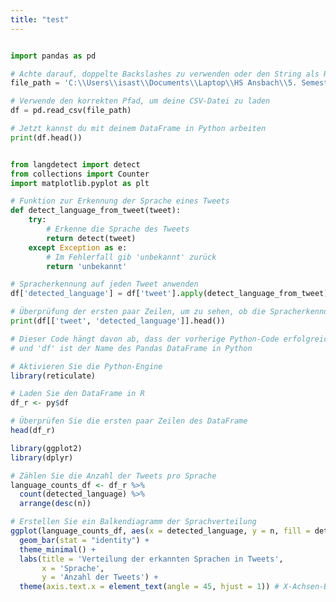 ```yaml
---
title: "test"
---
```


```r

```

```python
import pandas as pd

# Achte darauf, doppelte Backslashes zu verwenden oder den String als Raw-String zu kennzeichnen
file_path = 'C:\\Users\\isast\\Documents\\Laptop\\HS Ansbach\\5. Semester\\Data Science II\\Prüfung\\d_hate.csv'

# Verwende den korrekten Pfad, um deine CSV-Datei zu laden
df = pd.read_csv(file_path)

# Jetzt kannst du mit deinem DataFrame in Python arbeiten
print(df.head())


from langdetect import detect
from collections import Counter
import matplotlib.pyplot as plt

# Funktion zur Erkennung der Sprache eines Tweets
def detect_language_from_tweet(tweet):
    try:
        # Erkenne die Sprache des Tweets
        return detect(tweet)
    except Exception as e:
        # Im Fehlerfall gib 'unbekannt' zurück
        return 'unbekannt'

# Spracherkennung auf jeden Tweet anwenden
df['detected_language'] = df['tweet'].apply(detect_language_from_tweet)

# Überprüfung der ersten paar Zeilen, um zu sehen, ob die Spracherkennung funktioniert hat
print(df[['tweet', 'detected_language']].head())

```

```r
# Dieser Code hängt davon ab, dass der vorherige Python-Code erfolgreich ausgeführt wurde
# und 'df' ist der Name des Pandas DataFrame in Python

# Aktivieren Sie die Python-Engine
library(reticulate)

# Laden Sie den DataFrame in R
df_r <- py$df

# Überprüfen Sie die ersten paar Zeilen des DataFrame
head(df_r)

```

```r
library(ggplot2)
library(dplyr)

# Zählen Sie die Anzahl der Tweets pro Sprache
language_counts_df <- df_r %>%
  count(detected_language) %>%
  arrange(desc(n))

# Erstellen Sie ein Balkendiagramm der Sprachverteilung
ggplot(language_counts_df, aes(x = detected_language, y = n, fill = detected_language)) +
  geom_bar(stat = "identity") +
  theme_minimal() +
  labs(title = 'Verteilung der erkannten Sprachen in Tweets',
       x = 'Sprache',
       y = 'Anzahl der Tweets') +
  theme(axis.text.x = element_text(angle = 45, hjust = 1)) # X-Achsen-Beschriftungen rotieren
```

